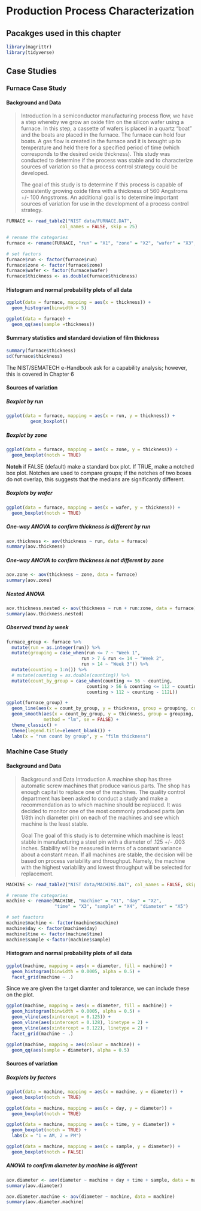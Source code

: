 # Production Process Characterization

## Pacakges used in this chapter

```r
library(magrittr)
library(tidyverse)
```

## Case Studies

### Furnace Case Study

#### Background and Data

>Introduction	In a semiconductor manufacturing process flow, we have a step whereby we grow an oxide film on the silicon wafer using a furnace. In this step, a cassette of wafers is placed in a quartz "boat" and the boats are placed in the furnace. The furnace can hold four boats. A gas flow is created in the furnace and it is brought up to temperature and held there for a specified period of time (which corresponds to the desired oxide thickness). This study was conducted to determine if the process was stable and to characterize sources of variation so that a process control strategy could be developed.
>
>The goal of this study is to determine if this process is capable of consistently growing oxide films with a thickness of 560 Angstroms +/- 100 Angstroms. An additional goal is to determine important sources of variation for use in the development of a process control strategy.


```r
FURNACE <- read_table2("NIST data/FURNACE.DAT", 
                    col_names = FALSE, skip = 25)

# rename the categories
furnace <- rename(FURNACE, "run" = "X1", "zone" = "X2", "wafer" = "X3", "thickness" = "X4")

# set factors
furnace$run <- factor(furnace$run)
furnace$zone <- factor(furnace$zone)
furnace$wafer <- factor(furnace$wafer)
furnace$thickness <- as.double(furnace$thickness)

```

#### Histogram and normal probability plots of all data

```r
ggplot(data = furnace, mapping = aes(x = thickness)) +
  geom_histogram(binwidth = 5)

ggplot(data = furnace) +
  geom_qq(aes(sample =thickness))
```

#### Summary statistics and standard deviation of film thickness

```r
summary(furnace$thickness)
sd(furnace$thickness)
```

The NIST/SEMATECH e-Handbook ask for a capability analysis; however, this is covered in Chapter 6

#### Sources of variation

##### Boxplot by run

```r
ggplot(data = furnace, mapping = aes(x = run, y = thickness)) +
         geom_boxplot()
```

##### Boxplot by zone
```r
ggplot(data = furnace, mapping = aes(x = zone, y = thickness)) +
  geom_boxplot(notch = TRUE)
```

**Notch** if FALSE (default) make a standard box plot. If TRUE, make a notched box plot. Notches are used to compare groups; if the notches of two boxes do not overlap, this suggests that the medians are significantly different.

##### Boxplots by wafer

```r
ggplot(data = furnace, mapping = aes(x = wafer, y = thickness)) +
  geom_boxplot(notch = TRUE)
```

##### One-way ANOVA to confirm thickness is different by run

```r
aov.thickness <- aov(thickness ~ run, data = furnace)
summary(aov.thickness)
```

##### One-way ANOVA to confirm thickness is not different by zone

```r
aov.zone <- aov(thickness ~ zone, data = furnace)
summary(aov.zone)
```

##### Nested ANOVA

```r
aov.thickness.nested <- aov(thickness ~ run + run:zone, data = furnace)
summary(aov.thickness.nested)
```


##### Observed trend by week 

```r
furnace_group <- furnace %>%
  mutate(run = as.integer(run)) %>%
  mutate(grouping = case_when(run <= 7 ~ "Week 1", 
                            run > 7 & run <= 14 ~ "Week 2", 
                            run > 14 ~ "Week 3")) %>%
  mutate(counting = 1:n()) %>%
  # mutate(counting = as.double(counting)) %>%
  mutate(count_by_group = case_when(counting <= 56 ~ counting,
                              counting > 56 & counting <= 112 ~ counting - 56L,
                              counting > 112 ~ counting - 112L))
```


```r
ggplot(furnace_group) +
  geom_line(aes(x = count_by_group, y = thickness, group = grouping, colour = grouping)) +
  geom_smooth(aes(x = count_by_group, y = thickness, group = grouping, colour = grouping), 
              method = "lm", se = FALSE) + 
  theme_classic() +
  theme(legend.title=element_blank()) +
  labs(x = "run count by group", y = "film thickness")
```


### Machine Case Study

#### Background and Data
>Background and Data
Introduction	A machine shop has three automatic screw machines that
produce various parts. The shop has enough capital to replace one of the
machines. The quality control department has been asked to conduct a
study and make a recommendation as to which machine should be replaced.
It was decided to monitor one of the most commonly produced parts (an
1/8th inch diameter pin) on each of the machines and see which machine
is the least stable.
>
>Goal
The goal of this study is to determine which machine is least stable in manufacturing a steel pin with a diameter of .125 +/- .003 inches. Stability will be measured in terms of a constant variance about a constant mean. If all machines are stable, the decision will be based on process variability and  throughput. Namely, the machine with the highest variability and lowest throughput will be selected for replacement.

```r
MACHINE <- read_table2("NIST data/MACHINE.DAT", col_names = FALSE, skip = 25)

# rename the categories
machine <- rename(MACHINE, "machine" = "X1", "day" = "X2", 
                  "time" = "X3", "sample" = "X4", "diameter" = "X5")

# set faactors
machine$machine <- factor(machine$machine)
machine$day <- factor(machine$day)
machine$time <- factor(machine$time)
machine$sample <-factor(machine$sample)
```

#### Histogram and normal probability plots of all data

```r
ggplot(machine, mapping = aes(x = diameter, fill = machine)) +
  geom_histogram(binwidth = 0.0005, alpha = 0.5) +
  facet_grid(machine ~ .)
```

Since we are given the target diamter and tolerance, we can include these on the plot.

```r
ggplot(machine, mapping = aes(x = diameter, fill = machine)) +
  geom_histogram(binwidth = 0.0005, alpha = 0.5) +
  geom_vline(aes(xintercept = 0.125)) +
  geom_vline(aes(xintercept = 0.128), linetype = 2) +
  geom_vline(aes(xintercept = 0.122), linetype = 2) +
  facet_grid(machine ~ .)
```


```r
ggplot(machine, mapping = aes(colour = machine)) +
  geom_qq(aes(sample = diameter), alpha = 0.5)
```

#### Sources of variation

##### Boxplots by factors

```r
ggplot(data = machine, mapping = aes(x = machine, y = diameter)) +
  geom_boxplot(notch = TRUE)

ggplot(data = machine, mapping = aes(x = day, y = diameter)) +
  geom_boxplot(notch = TRUE)

ggplot(data = machine, mapping = aes(x = time, y = diameter)) +
  geom_boxplot(notch = TRUE) +
  labs(x = "1 = AM, 2 = PM")

ggplot(data = machine, mapping = aes(x = sample, y = diameter)) +
  geom_boxplot(notch = FALSE)
```

##### ANOVA to confirm diameter by machine is different

```r
aov.diameter <- aov(diameter ~ machine + day + time + sample, data = machine)
summary(aov.diameter)

aov.diameter.machine <- aov(diameter ~ machine, data = machine)
summary(aov.diameter.machine)
```

